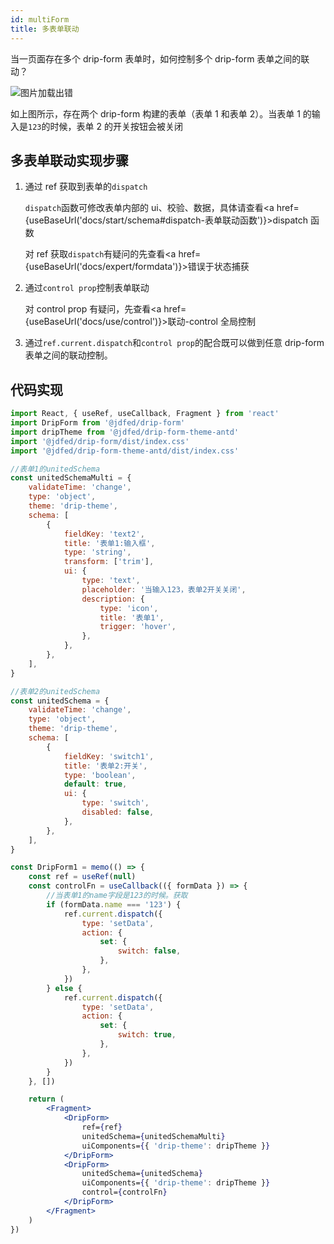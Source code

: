 ```yaml
---
id: multiForm
title: 多表单联动
---
```



当一页面存在多个 drip-form 表单时，如何控制多个 drip-form 表单之间的联动？

<img
	src="https://storage.360buyimg.com/imgtools/272b5853ae-85334460-4cf9-11ec-9620-6d9821f0161f.gif"
	alt="图片加载出错"
/>

如上图所示，存在两个 drip-form 构建的表单（表单 1 和表单 2）。当表单 1 的输入是`123`的时候，表单 2 的开关按钮会被关闭

## 多表单联动实现步骤

1. 通过 ref 获取到表单的`dispatch`

   `dispatch`函数可修改表单内部的 ui、校验、数据，具体请查看<a href={useBaseUrl('docs/start/schema#dispatch-表单联动函数')}>dispatch 函数</a>

   对 ref 获取`dispatch`有疑问的先查看<a href={useBaseUrl('docs/expert/formdata')}>错误于状态捕获</a>

2. 通过`control prop`控制表单联动

   对 control prop 有疑问，先查看<a href={useBaseUrl('docs/use/control')}>联动-control 全局控制</a>

3. 通过`ref.current.dispatch`和`control prop`的配合既可以做到任意 drip-form 表单之间的联动控制。

## 代码实现

```jsx title="代码实现"
import React, { useRef, useCallback, Fragment } from 'react'
import DripForm from '@jdfed/drip-form'
import dripTheme from '@jdfed/drip-form-theme-antd'
import '@jdfed/drip-form/dist/index.css'
import '@jdfed/drip-form-theme-antd/dist/index.css'

//表单1的unitedSchema
const unitedSchemaMulti = {
	validateTime: 'change',
	type: 'object',
	theme: 'drip-theme',
	schema: [
		{
			fieldKey: 'text2',
			title: '表单1:输入框',
			type: 'string',
			transform: ['trim'],
			ui: {
				type: 'text',
				placeholder: '当输入123，表单2开关关闭',
				description: {
					type: 'icon',
					title: '表单1',
					trigger: 'hover',
				},
			},
		},
	],
}

//表单2的unitedSchema
const unitedSchema = {
	validateTime: 'change',
	type: 'object',
	theme: 'drip-theme',
	schema: [
		{
			fieldKey: 'switch1',
			title: '表单2:开关',
			type: 'boolean',
			default: true,
			ui: {
				type: 'switch',
				disabled: false,
			},
		},
	],
}

const DripForm1 = memo(() => {
	const ref = useRef(null)
	const controlFn = useCallback(({ formData }) => {
		//当表单1的name字段是123的时候。获取
		if (formData.name === '123') {
			ref.current.dispatch({
				type: 'setData',
				action: {
					set: {
						switch: false,
					},
				},
			})
		} else {
			ref.current.dispatch({
				type: 'setData',
				action: {
					set: {
						switch: true,
					},
				},
			})
		}
	}, [])

	return (
		<Fragment>
			<DripForm>
				ref={ref}
				unitedSchema={unitedSchemaMulti}
				uiComponents={{ 'drip-theme': dripTheme }}
			</DripForm>
			<DripForm>
				unitedSchema={unitedSchema}
				uiComponents={{ 'drip-theme': dripTheme }}
				control={controlFn}
			</DripForm>
		</Fragment>
	)
})
```
